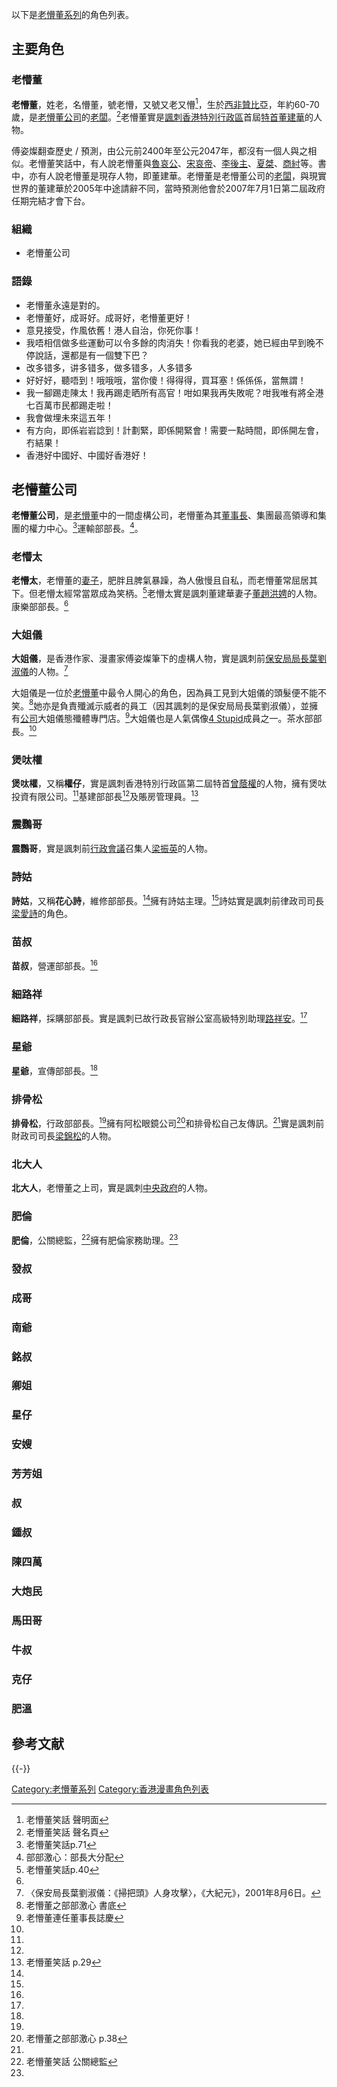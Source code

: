 以下是[[老懵董系列|老懵董系列]]的角色列表。

==主要角色==
===老懵董===
{{Infobox animanga character
| name         = 老懵董
| series       = [[老懵董|老懵董]]、[[老懵董笑話|老懵董笑話]]
<!-- 注释：| image        = 老懵董.jpg -->
| caption      = 老懵董思考中
| first        = 漫畫第1冊
| last         = 
| creator      = [[傅姿燦|傅姿燦]]
| voiced by    = 
| nickname     = 老懵、又老又懵
| alias        = 
| age          = 60-70
| gender       = 男
| species      = 西非贊比亞人
| born         = 1930年-1940年，[[西非|西非]][[贊比亞|贊比亞]]
| death        = 2005年-2015年<ref>老懵董之部部激心 生命的故事</ref><br />2027年或之後<ref>老懵董之部部激心 芝麻糊</ref>
| nationality  = {{CHN-HKG}}
| class        = 
| occupation   = [[部長|部長]]、[[公司|公司]][[CEO|CEO]]
| title        = 
| relatives    = 
| divider      = 
| aux1 name    = 
| aux1         = 
}}
'''老懵董'''，姓老，名懵董，號老懵，又號又老又懵<ref>老懵董笑話 聲明面</ref>，生於[[西非|西非]][[贊比亞|贊比亞]]，年約60-70歲，是[[老懵董公司|老懵董公司]]的[[老闆|老闆]]。<ref>老懵董笑話 聲名頁</ref>老懵董實是[[諷刺|諷刺]][[香港特別行政區|香港特別行政區]]首屆[[特首|特首]][[董建華|董建華]]的人物。

傅姿燦翻查歷史 / 預測，由公元前2400年至公元2047年，都沒有一個人與之相似。老懵董笑話中，有人說老懵董與[[魯哀公|魯哀公]]、[[宋哀帝|宋哀帝]]、[[李後主|李後主]]、[[夏桀|夏桀]]、[[商紂|商紂]]等。書中，亦有人說老懵董是現存人物，即董建華。老懵董是老懵董公司的[[老闆|老闆]]，與現實世界的董建華於2005年中途請辭不同，當時預測他會於2007年7月1日第二屆政府任期完結才會下台。

===組織===
*老懵董公司

===語錄===
*老懵董永遠是對的。
*老懵董好，成哥好。成哥好，老懵董更好！
*意見接受，作風依舊！港人自治，你死你事！
*我唔相信做多些運動可以令多餘的肉消失！你看我的老婆，她已經由早到晚不停說話，還都是有一個雙下巴？
*改多错多，讲多错多，做多错多，人多错多
*好好好，聽唔到！哦哦哦，當你傻！得得得，買耳塞！係係係，當無謂！
*我一腳踢走陳太！我再踢走晒所有高官！咁如果我再失敗呢？咁我唯有將全港七百萬市民都踢走啦！
*我會做埋未來這五年！
*有方向，即係岩岩諗到！計劃緊，即係開緊會！需要一點時間，即係開左會，冇結果！
*香港好中國好、中國好香港好！

==老懵董公司==
'''老懵董公司'''，是[[老懵董|老懵董]]中的一間虛構公司，老懵董為其[[董事長|董事長]]、集團最高領導和集團的權力中心。<ref>老懵董笑話p.71</ref>運輸部部長。<ref name="LMT2">部部激心：部長大分配</ref>。

===老懵太===
'''老懵太'''，老懵董的[[妻子|妻子]]，肥胖且脾氣暴躁，為人傲慢且自私，而老懵董常屈居其下。但老懵太經常當眾成為笑柄。<ref>老懵董笑話p.40</ref>老懵太實是諷刺董建華妻子[[董趙洪娉|董趙洪娉]]的人物。康樂部部長。<ref name="LMT2"/>

===大姐儀===
'''大姐儀'''，是香港作家、漫畫家傅姿燦筆下的虛構人物，實是諷刺前[[保安局局長|保安局局長]][[葉劉淑儀|葉劉淑儀]]的人物。<ref>〈保安局長葉劉淑儀：《掃把頭》人身攻擊〉，《大紀元》，2001年8月6日。</ref>

大姐儀是一位於[[老懵董|老懵董]]中最令人開心的角色，因為員工見到大姐儀的頭髮便不能不笑。<ref>老懵董之部部激心 書底</ref>她亦是負責殲滅示威者的員工（因其諷刺的是保安局局長葉劉淑儀），並擁有[[公司|公司]]大姐儀態殲體專門店。<ref name="LMT">老懵董連任董事長誌慶</ref>大姐儀也是人氣偶像[[4_Stupid|4 Stupid]]成員之一。茶水部部長。<ref name="LMT2"/>

===煲呔權===
'''煲呔權'''，又稱'''權仔'''，實是諷刺香港特別行政區第二屆特首[[曾蔭權|曾蔭權]]的人物，擁有煲呔投資有限公司。<ref name="LMT"/>基建部部長<ref name="LMT2"/>及賬房管理員。<ref>老懵董笑話 p.29</ref>

===震鸚哥===
'''震鸚哥'''，實是諷刺前[[行政會議|行政會議]]召集人[[梁振英|梁振英]]的人物。

===詩姑===
'''詩姑'''，又稱'''花心詩'''，維修部部長。<ref name="LMT2"/>擁有詩姑主理。<ref name="LMT"/>詩姑實是諷刺前律政司司長[[梁愛詩|梁愛詩]]的角色。

===苗叔===
'''苗叔'''，營運部部長。<ref name="LMT2"/>

===細路祥===
'''細路祥'''，採購部部長。實是諷刺已故行政長官辦公室高級特別助理[[路祥安|路祥安]]。<ref name="LMT2"/>

===星爺===
'''星爺'''，宣傳部部長。<ref name="LMT2"/>

===排骨松===
'''排骨松'''，行政部部長。<ref name="LMT2"/>擁有阿松眼鏡公司<ref>老懵董之部部激心 p.38</ref>和排骨松自己友傳訊。<ref name="LMT"/>實是諷刺前財政司司長[[梁錦松|梁錦松]]的人物。

===北大人===
'''北大人'''，老懵董之上司，實是諷刺[[中央政府|中央政府]]的人物。
===肥倫===
'''肥倫'''，公關總監，<ref>老懵董笑話 公關總監</ref>擁有肥倫家務助理。<ref name="LMT"/>

===發叔===
===成哥===
===南爺===
===銘叔===
===卿姐===

===星仔===
===安嫂===
===芳芳姐===
===叔===

===鍾叔===
===陳四萬===
===大炮民===
===馬田哥===
===牛叔===
===克仔===
===肥溫===

==參考文献==
{{Reflist}}

{{-}}
{{老懵董系列}}

[[Category:老懵董系列|Category:老懵董系列]]
[[Category:香港漫畫角色列表|Category:香港漫畫角色列表]]
{{未完成列表}}